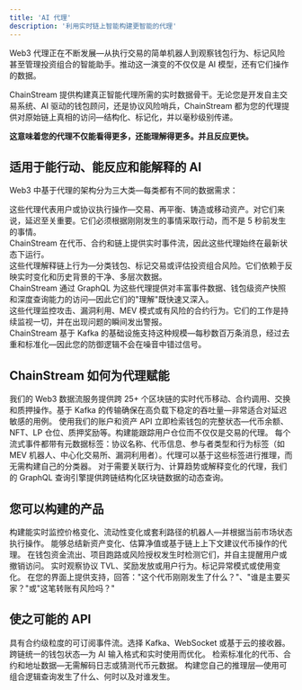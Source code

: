 ```yaml
---
title: 'AI 代理'
description: '利用实时链上智能构建更智能的代理'
---
```


<Info>
Web3 代理正在不断发展—从执行交易的简单机器人到观察钱包行为、标记风险甚至管理投资组合的智能助手。推动这一演变的不仅仅是 AI 模型，还有它们操作的数据。
</Info>

ChainStream 提供构建真正智能代理所需的实时数据骨干。无论您是开发自主交易系统、AI 驱动的钱包顾问，还是协议风险哨兵，ChainStream 都为您的代理提供对原始链上真相的访问—结构化、标记化，并以毫秒级别传递。

**这意味着您的代理不仅能看得更多，还能理解得更多。并且反应更快。**

## 适用于能行动、能反应和能解释的 AI

Web3 中基于代理的架构分为三大类—每类都有不同的数据需求：

<CardGroup cols={1}>
  <Card title="行动导向型代理" icon="robot-astromech" color="#4D9CFF">
    <div>
      这些代理代表用户或协议执行操作—交易、再平衡、铸造或移动资产。对它们来说，延迟至关重要。它们必须根据刚刚发生的事情采取行动，而不是 5 秒前发生的事情。
    </div>
    <div className="mt-2">
      ChainStream 在代币、合约和链上提供实时事件流，因此这些代理始终在最新状态下运行。
    </div>
  </Card>
  
  <Card title="洞察导向型代理" icon="brain" color="#16A34A">
    <div>
      这些代理解释链上行为—分类钱包、标记交易或评估投资组合风险。它们依赖于反映实时变化和历史背景的干净、多层次数据。
    </div>
    <div className="mt-2">
      ChainStream 通过 GraphQL 为这些代理提供对丰富事件数据、钱包级资产快照和深度查询能力的访问—因此它们的"理解"既快速又深入。
    </div>
  </Card>
  
  <Card title="防御导向型代理" icon="shield-halved" color="#FB6514">
    <div>
      这些代理监控攻击、漏洞利用、MEV 模式或有风险的合约行为。它们的工作是持续监视一切，并在出现问题的瞬间发出警报。
    </div>
    <div className="mt-2">
      ChainStream 基于 Kafka 的基础设施支持这种规模—每秒数百万条消息，经过去重和标准化—因此您的防御逻辑不会在噪音中错过信号。
    </div>
  </Card>
</CardGroup>

## ChainStream 如何为代理赋能

<CardGroup cols={2}>
  <Card title="亚百毫秒事件流" icon="bolt">
    我们的 Web3 数据流服务提供跨 25+ 个区块链的实时代币移动、合约调用、交换和质押操作。基于 Kafka 的传输确保在高负载下稳定的吞吐量—非常适合对延迟敏感的用例。
  </Card>
  
  <Card title="资产和钱包理解" icon="wallet">
    使用我们的账户和资产 API 立即检索钱包的完整状态—代币余额、NFT、LP 仓位、质押奖励等。构建能跟踪用户仓位而不仅仅是交易的代理。
  </Card>
  
  <Card title="丰富的事件上下文" icon="tag">
    每个流式事件都带有元数据标签：协议名称、代币信息、参与者类型和行为标签（如 MEV 机器人、中心化交易所、漏洞利用者）。代理可以基于这些标签进行推理，而无需构建自己的分类器。
  </Card>
  
  <Card title="通过 GraphQL 自定义推理" icon="brackets-curly">
    对于需要关联行为、计算趋势或解释变化的代理，我们的 GraphQL 查询引擎提供跨链结构化区块链数据的动态查询。
  </Card>
</CardGroup>

## 您可以构建的产品

<CardGroup cols={2}>
  <Card title="自主交易代理" icon="chart-line">
    构建能实时监控价格变化、流动性变化或套利路径的机器人—并根据当前市场状态执行操作。
  </Card>
  
  <Card title="钱包助手" icon="user-astronaut">
    能够总结新资产变化、估算净值或基于链上上下文建议代币操作的代理。
  </Card>
  
  <Card title="安全哨兵" icon="shield-check">
    在钱包资金流出、项目跑路或风险授权发生时检测它们，并自主提醒用户或撤销访问。
  </Card>
  
  <Card title="协议健康检查员" icon="stethoscope">
    实时观察协议 TVL、奖励发放或用户行为。标记异常模式或使用变化。
  </Card>
  
  <Card title="浏览器 AI 副驾" icon="magnifying-glass-chart">
    在您的界面上提供支持，回答："这个代币刚刚发生了什么？"、"谁是主要买家？"或"这笔转账有风险吗？"
  </Card>
</CardGroup>

## 使之可能的 API

<AccordionGroup>
  <Accordion title="Web3 数据流服务" icon="satellite-dish" defaultOpen>
    具有合约级粒度的可订阅事件流。选择 Kafka、WebSocket 或基于云的接收器。
  </Accordion>
  
  <Accordion title="账户和资产 API" icon="wallet">
    跨链统一的钱包状态—为 AI 输入格式和实时使用而优化。
  </Accordion>
  
  <Accordion title="链上数据 API" icon="database">
    检索标准化的代币、合约和地址数据—无需解码日志或猜测代币元数据。
  </Accordion>
  
  <Accordion title="GraphQL 查询引擎" icon="brackets-curly">
    构建您自己的推理层—使用可组合逻辑查询发生了什么、何时以及对谁发生。
  </Accordion>
</AccordionGroup> 
